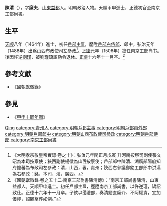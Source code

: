 {{Otheruses|other=名为陈清的其他人物|陈清}}
{{明清人物信息框
| 姓名 = 陳清
| 原名 =
| 圖片名稱= Chen Qing.jpg
| 圖片大小 = 250px
| 圖片說明 = 《[[甲申十同年圖|甲申十同年圖]]》之陳清
| 最高職務 = 南京工部尚書
| 國家 = 大明
| 爵位 =
| 籍貫 = [[山東|山東]][[益都縣|益都縣]]
| 族裔 = 
| 字號 = 字廉夫
| 諡號 = 
| 出生日期 = [[正统_(年号)|正統]]三年（1438年）
| 出生地點 = [[山東|山東]][[益都縣|益都縣]]
| 逝世日期 = [[正德_(明)|正德]]十六年（1521年）
| 逝世地點 = [[山東|山東]][[益都縣|益都縣]]
| 墓葬 =
| 配偶 =
| 親屬 =
| 出身 = 
*天順八年甲申科進士出身
| 經歷 = 
| 著作 =
}}

'''陳清'''（{{bd|1438年||1521年|catIdx=Chen陳}}），字'''廉夫'''，[[山東|山東]][[益都|益都]]人。明朝政治人物。天順甲申進士，正德初官至南京工部尚書。

== 生平 ==
[[天顺_(明朝)|天顺]]八年（1464年）進士，初任[[戶部|戶部]][[主事|主事]]，歷陞[[戶部侍郎|戶部右侍郎]]、郎中。弘治元年（1488年）出爲山西布政使司左參政<ref>《大明孝宗敬皇帝實錄·卷之十》：弘治元年閏正月戊寅 升河南按察司副使張文昭為本司按察使；狹西副使楊徽為山西按察使；戶部郎中陳清、湖廣鄖陽府知府鐘蕃為布政司左參政：清，山西，蕃，貴州；陝西右參議鄭銘工部郎中洪漢為右參政：銘，本司，漢，廣西。</ref>。[[正德_(明)|正德]]元年（1506年）擔任南京工部尚书。後因忤逆[[劉瑾|劉瑾]]，被劉瑾矯詔勒令退休。[[正德_(明朝)|正德]]十六年十一月卒。<ref>《國朝獻徵錄·卷之五十二·南京工部尚書陳清傳》：“南京工部尚書陳清，山東益都人。天順甲申進士。初任戶部主事，歷陞南京工部尚書，以忤逆瑾，矯詔致仕。正德十六年十一月卒。子欽以聞禮部，奏清鯁直廉介、不阿權貴，宜加優卹，詔賜祭葬如例。”</ref>

== 參考文獻 ==
{{reflist}}
*《國朝獻徵錄》

== 參見 ==
*《[[甲申十同年图|甲申十同年图]]》

{{天順八年甲申科殿試金榜}}

{{Authority control}}
{{DEFAULTSORT:Chen陳}}
[[category:陳姓|Qing]]
[[category:青州人|category:青州人]]
[[category:明朝戶部主事|category:明朝戶部主事]]
[[category:明朝戶部員外郎|category:明朝戶部員外郎]]
[[category:明朝戶部郎中|category:明朝戶部郎中]]
[[category:明朝山西布政使司參政|category:明朝山西布政使司參政]]
[[category:明朝戶部侍郎|category:明朝戶部侍郎]]
[[category:南京工部尚書|category:南京工部尚書]]